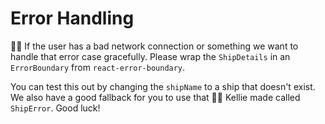 # Error Handling

<EpicVideo url="https://www.epicreact.dev/workshops/react-suspense/error-handling" />

👨‍💼 If the user has a bad network connection or something we want to handle that
error case gracefully. Please wrap the `ShipDetails` in an `ErrorBoundary` from
`react-error-boundary`.

You can test this out by changing the `shipName` to a ship that doesn't exist.
We also have a good fallback for you to use that 🧝‍♂️ Kellie made called
`ShipError`. Good luck!
